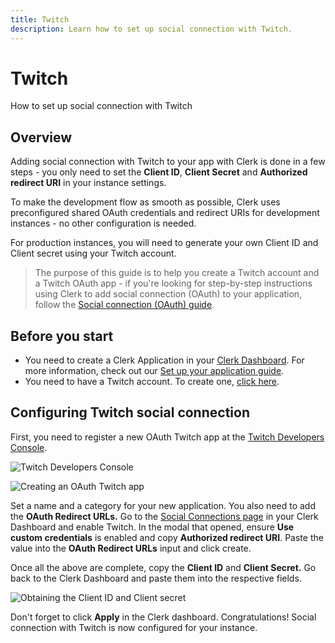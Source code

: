 ---
title: Twitch
description: Learn how to set up social connection with Twitch.
---

# Twitch

How to set up social connection with Twitch

## Overview

Adding social connection with Twitch to your app with Clerk is done in a few steps - you only need to set the **Client ID**, **Client Secret** and **Authorized redirect URI** in your instance settings.

To make the development flow as smooth as possible, Clerk uses preconfigured shared OAuth credentials and redirect URIs for development instances - no other configuration is needed.

For production instances, you will need to generate your own Client ID and Client secret using your Twitch account.

> The purpose of this guide is to help you create a Twitch account and a Twitch OAuth app - if you're looking for step-by-step instructions using Clerk to add social connection (OAuth) to your application, follow the [Social connection (OAuth) guide](/docs/authentication/social-connections-oauth).

## Before you start

- You need to create a Clerk Application in your [Clerk Dashboard](https://dashboard.clerk.dev/). For more information, check out our [Set up your application guide](/docs/quickstarts/setup-clerk).
- You need to have a Twitch account. To create one, [click here](https://www.twitch.tv/).

## Configuring Twitch social connection

First, you need to register a new OAuth Twitch app at the [Twitch Developers Console](https://dev.twitch.tv/console).

![Twitch Developers Console](/docs/images/authentication-providers/twitch/60b259e594ef1713f40f59cd433880811915915b-1912x511.png)

![Creating an OAuth Twitch app](/docs/images/authentication-providers/twitch/b23861d81906f6e2feedd314c520dc3b0d744d70-1891x757.png)

Set a name and a category for your new application. You also need to add the **OAuth Redirect URLs.** Go to the [Social Connections page](https://dashboard.clerk.dev/last-active?path=authentication/social) in your Clerk Dashboard and enable Twitch. In the modal that opened, ensure **Use custom credentials** is enabled and copy **Authorized redirect URI**. Paste the value into the **OAuth Redirect URLs** input and click create.

Once all the above are complete, copy the **Client ID** and **Client Secret.** Go back to the Clerk Dashboard and paste them into the respective fields.

![Obtaining the Client ID and Client secret](/docs/images/authentication-providers/twitch/b13fd18936b6cfd4012784fbb044cd7a27afb5c1-1270x729.png)

Don't forget to click **Apply** in the Clerk dashboard. Congratulations! Social connection with Twitch is now configured for your instance.